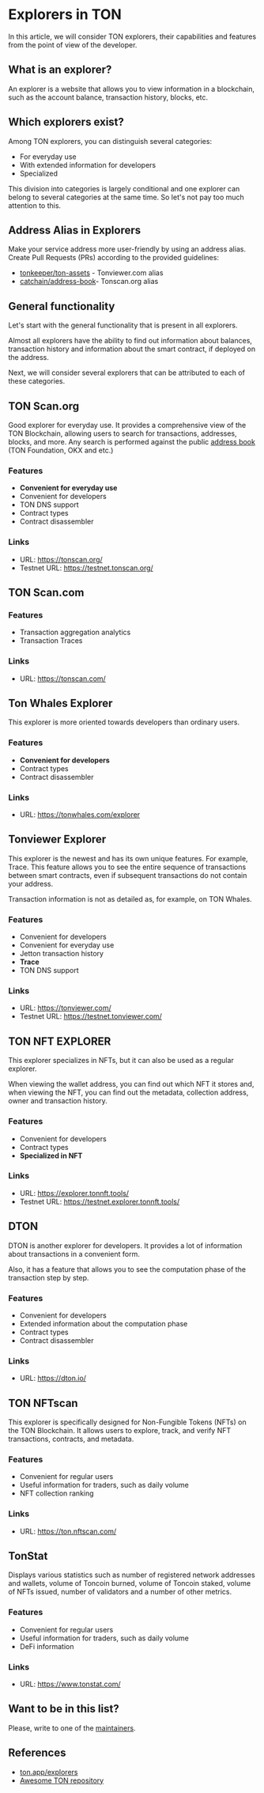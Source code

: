
# Explorers in TON

In this article, we will consider TON explorers, their capabilities and features from the point of view of the developer.

## What is an explorer?

An explorer is a website that allows you to view information in a blockchain, such as the account balance, transaction history, blocks, etc.

<Player url="https://www.youtube.com/watch?v=i5en19kzX6M" />

## Which explorers exist?

Among TON explorers, you can distinguish several categories:

- For everyday use
- With extended information for developers
- Specialized

This division into categories is largely conditional and one explorer can belong to several categories at the same time. So let's not pay too much attention to this.


## Address Alias in Explorers

Make your service address more user-friendly by using an address alias. Create Pull Requests (PRs) according to the provided guidelines:

- [tonkeeper/ton-assets](https://github.com/tonkeeper/ton-assets) - Tonviewer.com alias
- [catchain/address-book](https://github.com/catchain/address-book)- Tonscan.org alias

## General functionality

Let's start with the general functionality that is present in all explorers.

Almost all explorers have the ability to find out information about balances, transaction history and information about the smart contract, if deployed on the address.

Next, we will consider several explorers that can be attributed to each of these categories.

## TON Scan.org

Good explorer for everyday use. It provides a comprehensive view of the TON Blockchain, allowing users to search for transactions, addresses, blocks, and more. Any search is performed against the public [address book](https://github.com/catchain/tonscan/blob/master/src/addrbook.json) (TON Foundation, OKX and etc.)

### Features

- **Convenient for everyday use**
- Convenient for developers
- TON DNS support
- Contract types
- Contract disassembler

### Links

- URL: https://tonscan.org/
- Testnet URL: https://testnet.tonscan.org/

## TON Scan.com

### Features

- Transaction aggregation analytics
- Transaction Traces

### Links

- URL: https://tonscan.com/

## Ton Whales Explorer

This explorer is more oriented towards developers than ordinary users.

### Features

- **Convenient for developers**
- Contract types
- Contract disassembler

### Links

- URL: https://tonwhales.com/explorer

## Tonviewer Explorer

This explorer is the newest and has its own unique features.
For example, Trace. This feature allows you to see the entire sequence of transactions between smart contracts, even if subsequent transactions do not contain your address.

Transaction information is not as detailed as, for example, on TON Whales.

### Features

- Convenient for developers
- Convenient for everyday use
- Jetton transaction history
- **Trace**
- TON DNS support

### Links

- URL: https://tonviewer.com/
- Testnet URL: https://testnet.tonviewer.com/

## TON NFT EXPLORER

This explorer specializes in NFTs, but it can also be used as a regular explorer.

When viewing the wallet address, you can find out which NFT it stores and, when viewing the NFT, you can find out the metadata, collection address, owner and transaction history.

### Features

- Convenient for developers
- Contract types
- **Specialized in NFT**

### Links

- URL: https://explorer.tonnft.tools/
- Testnet URL: https://testnet.explorer.tonnft.tools/

## DTON

DTON is another explorer for developers. It provides a lot of information about transactions in a convenient form.

Also, it has a feature that allows you to see the computation phase of the transaction step by step.

### Features

- Convenient for developers
- Extended information about the computation phase
- Contract types
- Contract disassembler

### Links

- URL: https://dton.io/

## TON NFTscan

This explorer is specifically designed for Non-Fungible Tokens (NFTs) on the TON Blockchain. It allows users to explore, track, and verify NFT transactions, contracts, and metadata.

### Features

- Convenient for regular users
- Useful information for traders, such as daily volume
- NFT collection ranking

### Links

- URL: https://ton.nftscan.com/

## TonStat

Displays various statistics such as number of registered network addresses and wallets, volume of Toncoin burned, volume of Toncoin staked, volume of NFTs issued, number of validators and a number of other metrics.

### Features

- Convenient for regular users
- Useful information for traders, such as daily volume
- DeFi information

### Links

- URL: https://www.tonstat.com/

## Want to be in this list?

Please, write to one of the [maintainers](/v3/contribute/maintainers).

## References

- [ton.app/explorers](https://ton.app/explorers)
- [Awesome TON repository](https://github.com/ton-community/awesome-ton)
